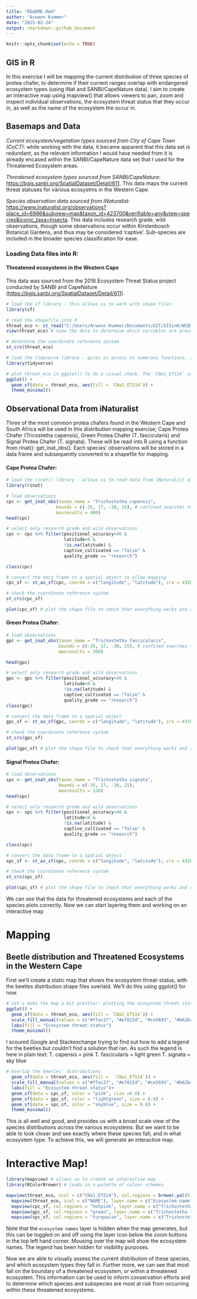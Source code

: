 ```yaml
---
title: "README.Rmd"
author: "Arwenn Kummer"
date: "2025-02-24"
output: rmarkdown::github_document
---
```


```r
knitr::opts_chunk$set(echo = TRUE)
```

## GIS in R

In this exercise I will be mapping the current distribution of three species of protea chafer, to determine if their current ranges overlap with endangered ecosystem types (using iNat and SANBI/CapeNature data). I aim to create an interactive map using mapview() that allows viewers to pan, zoom and inspect individual observations, the ecosystem threat status that they occur in, as well as the name of the ecosystem the occur in.

## Basemaps and Data

*Current ecosystem/vegetation types sourced from City of Cape Town (CoCT)*: while working with the data, it became apparent that this data set is redundant, as the relevant information I would have needed from it is already encased within the SANBI/CapeNature data set that I used for the Threatened Ecosystem areas.

*Threatened ecosystem types sourced from SANBI/CapeNature*: <https://bgis.sanbi.org/SpatialDataset/Detail/611>. This data maps the current threat statuses for various ecosystms in the Western Cape.

*Species observation data sourced from iNaturalist*: <https://www.inaturalist.org/observations?place_id=6986&subview=map&taxon_id=423700&verifiable=any&view=species&iconic_taxa=Insecta>. This data includes research grade, wild observations, though some observations occur within Kirstenbosch Botanical Gardens, and thus may be considered 'captive'. Sub-species are included in the broader species classification for ease.

### Loading Data files into R:

#### Threatened ecosystems in the Western Cape

This data was sourced from the 2016 Ecosystem Threat Status project conducted by SANBI and CapeNature (<https://bgis.sanbi.org/SpatialDataset/Detail/611>).

```r
# load the sf library - this allows us to work with shape files.
library(sf)

# read the shapefile into R
threat_eco <- st_read("C:/Users/Arwenn Kummer/Documents/GIT/GISinR/WCBSP_Ecosystem_Threat_Status_2016/BSP_Ecosystem_Threat_Status_2016.shp")
view(threat_eco) # view the data to determine which variables are present and what information is provided. 

# determine the coordinate reference system
st_crs(threat_eco)

```

```r
# load the tidyverse library - gives us access to numerous functions, including ggplot()
library(tidyverse)

# plot threat_eco in ggplot() to do a visual check. The `CNa1_ETS14` variable gives us the threat status of each ecosystem
ggplot() +
  geom_sf(data = threat_eco, aes(fill = `CNa1_ETS14`)) +
  theme_minimal()
```

## Observational Data from iNaturalist

Three of the most common protea chafers found in the Western Cape and South Africa will be used in this distribution mapping exercise; Cape Protea Chafer (Tricostetha capensis), Green Protea Chafer (T. fascicularis) and Signal Protea Chafer (T. signata). These will be read into R using a function from rinat(): get_inat_obs(). Each species' observations will be stored in a data frame and subsequently converted to a shapefile for mapping.

#### Cape Protea Chafer:

```r
# load the rinat() library - allows us to read data from iNaturalist directly
library(rinat)

# load observations
cpc <- get_inat_obs(taxon_name = "Trichostetha capensis",
                   bounds = c(-35, 17, -30, 25), # confined searches to the Western Cape region
                   maxresults = 400)
head(cpc)
```

```r
# select only research grade and wild observations
cpc <- cpc %>% filter(positional_accuracy<46 & 
                      latitude<0 &
                      !is.na(latitude) &
                      captive_cultivated == "false" &
                      quality_grade == "research")

class(cpc)

# convert the data frame to a spatial object to allow mapping
cpc_sf <- st_as_sf(cpc, coords = c("longitude", "latitude"), crs = 4326)

# check the coordinate reference system
st_crs(cpc_sf)
```

```r
plot(cpc_sf) # plot the shape file to check that everything works and runs
```

#### Green Protea Chafer:

```r
# load observations
gpc <- get_inat_obs(taxon_name = "Trichostetha fascicularis",
                    bounds = c(-35, 17, -30, 25), # confined searches to the Western Cape region
                    maxresults = 300)

head(gpc)
```

```r
# select only research grade and wild observations
gpc <- gpc %>% filter(positional_accuracy<46 & 
                      latitude<0 &
                      !is.na(latitude) &
                      captive_cultivated == "false" &
                      quality_grade == "research")
class(gpc)

# convert the data frame to a spatial object
gpc_sf <- st_as_sf(gpc, coords = c("longitude", "latitude"), crs = 4326)

# check the coordinate reference system
st_crs(gpc_sf)
```

```r
plot(gpc_sf) # plot the shape file to check that everything works and runs

```

#### Signal Protea Chafer:

```r
# load observations
spc <- get_inat_obs(taxon_name = "Trichostetha signata",
                    bounds = c(-35, 17, -30, 25),
                    maxresults = 120)
head(spc)
```

```r
# select only research grade and wild observations
spc <- spc %>% filter(positional_accuracy<46 & 
                      latitude<0 &
                      !is.na(latitude) &
                      captive_cultivated == "false" &
                      quality_grade == "research")

class(spc)

# convert the data frame to a spatial object
spc_sf <- st_as_sf(spc, coords = c("longitude", "latitude"), crs = 4326)

# check the coordinate reference system
st_crs(spc_sf)
```

```r
plot(spc_sf) # plot the shape file to check that everything works and runs
```

We can see that the data for threatened ecosystems and each of the species plots correctly. Now we can start layering them and working on an interactive map

# Mapping

## Beetle distribution and Threatened Ecosystems in the Western Cape

First we'll create a static map that shows the ecosystem threat-status, with the beetles distribution shape files overlaid. We'll do this using ggplot() for now.

```r
# Let's make the map a bit prettier: plotting the ecosystem threat status with a different colour scheme
ggplot() +
  geom_sf(data = threat_eco, aes(fill = `CNa1_ETS14`)) +
  scale_fill_manual(values = c("#ffac27", "#e7815d", "#ce5693", "#b62bc9", "#9d00ff")) +
  labs(fill = "Ecosystem threat status")
  theme_minimal()
```

I scoured Google and Stackexchange trying to find out how to add a legend for the beetles but couldn't find a solution that ran. As such the legend is here in plain text: T. capensis = pink T. fascicularis = light green T. signata = sky blue

```r
# Overlap the beetles' distributions
  geom_sf(data = threat_eco, aes(fill =  `CNa1_ETS14`)) +
  scale_fill_manual(values = c("#ffac27", "#e7815d", "#ce5693", "#b62bc9", "#9d00ff")) +
  labs(fill = "Ecosystem threat status")+
  geom_sf(data = cpc_sf, color = "pink", size =0.8) +
  geom_sf(data = gpc_sf, color = "lightgreen", size = 0.8) +
  geom_sf(data = spc_sf, color = "skyblue", size = 0.8) +
  theme_minimal()


```

This is all well and good, and provides us with a broad scale view of the species distributions across the various ecosystems. But we want to be able to look closer and see exactly where these species fall, and in what ecosystem type. To achieve this, we will generate an interactive map.

# Interactive Map!

```r
library(mapview) # allows us to create an interactive map
library(RColorBrewer) # loads in a palette of colour schemes

mapview(threat_eco, zcol = c("CNa1_ETS14"), col.regions = brewer.pal(5,"RdYlBu"), map.types = "CartoDB.Positron", layer.name = c("Ecosystem Threat Level")) + 
  mapview(threat_eco, zcol = c("NAME"), layer.name = c("Ecosystem name"), hide = TRUE, legend = FALSE) +
  mapview(cpc_sf, col.regions = "hotpink", layer.name = c("Trichostetha capensis")) + 
  mapview(gpc_sf, col.regions = "green", layer.name = c("Trichostetha fascicularis")) + 
  mapview(spc_sf, col.regions = "turquoise", layer.name = c("Trichostetha signata"))
```

Note that the `ecosystem names` layer is hidden when the map generates, but this can be toggled on and off using the layer icon below the zoom buttons in the top left hand corner. Mousing over the map will show the ecosystem names. The legend has been hidden for visibility purposes.

Now we are able to visually assess the current distribution of these species, and which ecosystem types they fall in. Further more, we can see that most fall on the boundary of a threatened ecosystem, or within a threatened ecosystem. This information can be used to inform conservation efforts and to determine which species and subspecies are most at risk from occurring within these threatened ecosystems.
